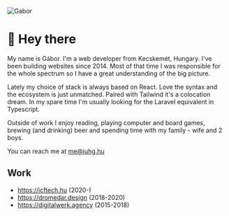 
<Layout title="Gabor Juhasz">

<Image src={image} alt="Gabor" class="float-end w-32 p-2" />

# 👋 Hey there

My name is Gábor.
I'm a web developer from Kecskemét, Hungary.
I've been building websites since 2014.
Most of that time I was responsible for the whole spectrum so I have a great understanding of the big picture.

Lately my choice of stack is always based on React.
Love the syntax and the ecosystem is just unmatched.
Paired with Tailwind it's a colocation dream.
In my spare time I'm usually looking for the Laravel equivalent in Typescript.

Outside of work I enjoy reading, playing computer and board games, brewing (and drinking) beer and spending time with my family - wife and 2 boys.

You can reach me at me@juhg.hu

## Work

- https://icftech.hu (2020-)
- https://dromedar.design (2018-2020)
- https://digitalwerk.agency (2015-2018)

</Layout>

